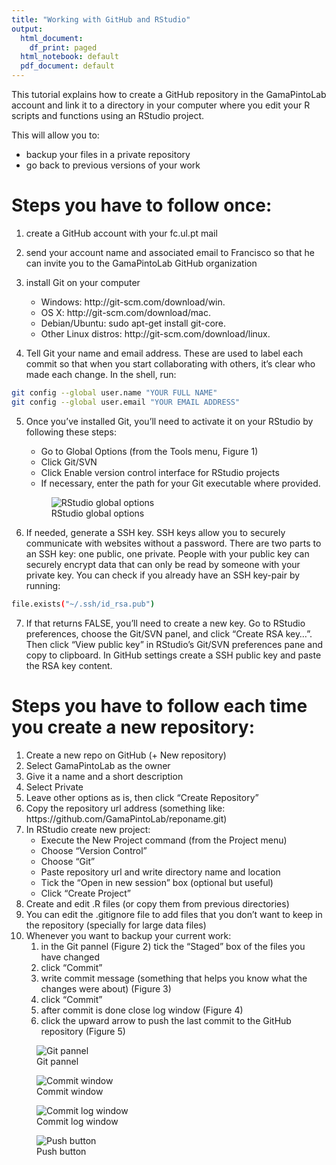 ```yaml
---
title: "Working with GitHub and RStudio"
output:
  html_document:
    df_print: paged
  html_notebook: default
  pdf_document: default
---
```


This tutorial explains how to create a GitHub repository in the GamaPintoLab account and link it to a directory in your computer where you edit your R scripts and functions using an RStudio project. 

This will allow you to:

* backup your files in a private repository
* go back to previous versions of your work

# Steps you have to follow once:

1.  create a GitHub account with your fc.ul.pt mail
2.  send your account name and associated email to Francisco so that he can invite you to the GamaPintoLab GitHub organization
3.  install Git on your computer

    + Windows: http://git-scm.com/download/win.
    + OS X: http://git-scm.com/download/mac.
    + Debian/Ubuntu: sudo apt-get install git-core.
    + Other Linux distros: http://git-scm.com/download/linux.
    
4. Tell Git your name and email address. These are used to label each commit so that when you start collaborating with others, it’s clear who made each change. In the shell, run:

```bash
git config --global user.name "YOUR FULL NAME"
git config --global user.email "YOUR EMAIL ADDRESS"
```

5.  Once you've installed Git, you'll need to activate it on your RStudio by following these steps:

    * Go to Global Options (from the Tools menu, Figure 1)
    * Click Git/SVN
    * Click Enable version control interface for RStudio projects
    * If necessary, enter the path for your Git executable where provided.
   
     ![RStudio global options](./global_options.jpg) 

6. If needed, generate a SSH key. SSH keys allow you to securely communicate with websites without a password. There are two parts to an SSH key: one public, one private. People with your public key can securely encrypt data that can only be read by someone with your private key. You can check if you already have an SSH key-pair by running:

```bash
file.exists("~/.ssh/id_rsa.pub")
```


7. If that returns FALSE, you’ll need to create a new key. Go to RStudio preferences, choose the Git/SVN panel, and click “Create RSA key…”. Then click “View public key” in RStudio’s Git/SVN preferences pane and copy to clipboard. In GitHub settings create a SSH public key and paste the RSA key content.

# Steps you have to follow each time you create a new repository:

1.  Create a new repo on GitHub (+ New repository)
2.  Select GamaPintoLab as the owner
3.  Give it a name and a short description
4.  Select Private
5.  Leave other options as is, then click "Create Repository"
6.  Copy the repository url address (something like: https://github.com/GamaPintoLab/reponame.git)
7.  In RStudio create new project:
    * Execute the New Project command (from the Project menu)
    * Choose "Version Control"
    * Choose "Git"
    * Paste repository url and write directory name and location
    * Tick the "Open in new session" box (optional but useful)
    * Click "Create Project"
8.  Create and edit .R files (or copy them from previous directories)
9.  You can edit the .gitignore file to add files that you don't want to keep in the repository (specially for large data files)
10. Whenever you want to backup your current work:
    1.  in the Git pannel (Figure 2) tick the "Staged" box of the files you have changed
    2.  click "Commit" 
    3.  write commit message (something that helps you know what the changes were about) (Figure 3)
    4.  click "Commit"
    5.  after commit is done close log window (Figure 4)
    6.  click the upward arrow to push the last commit to the GitHub repository (Figure 5)
    
  ![Git pannel](./git_pannel.jpg) 
  
  ![Commit window](./commit_window.jpg) 

  ![Commit log window](./commit_log.jpg) 
    
  ![Push button](./push_button.jpg)

    